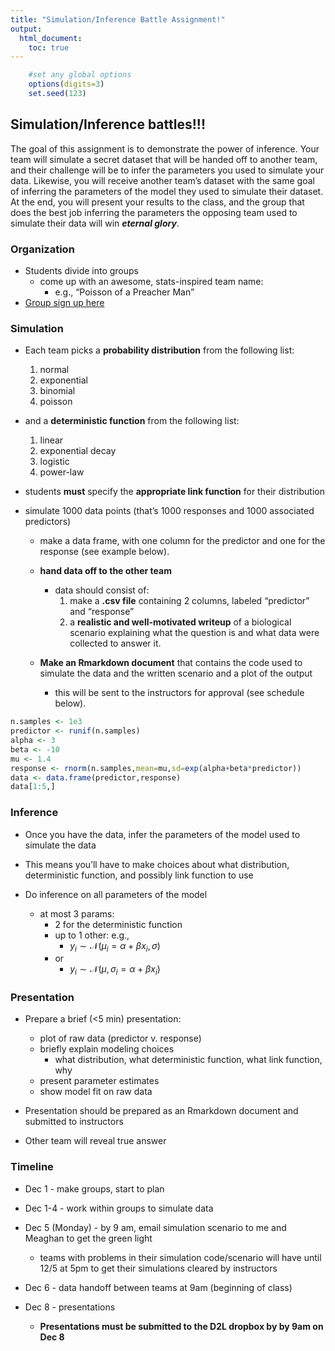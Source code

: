 ```yaml
---
title: "Simulation/Inference Battle Assignment!"
output:
  html_document:
    toc: true
---
```


<!-- To render the assignment in Rmarkdown, enter the command below in the R console -->
<!-- rmarkdown::render("SI_battle_assignment.Rmd") -->

```r
	#set any global options
	options(digits=3)
	set.seed(123)
```

## Simulation/Inference battles!!!

The goal of this assignment is to demonstrate the power of inference. 
Your team will simulate a secret dataset that will be handed off to another team, 
and their challenge will be to infer the parameters you used to simulate your data. 
Likewise, you will receive another team's dataset 
with the same goal of inferring the parameters of 
the model they used to simulate their dataset.
At the end, you will present your results to the class, 
and the group that does the best job inferring the parameters the 
opposing team used to simulate their data will win **_eternal glory_**.

### Organization

 - Students divide into groups
 	+ come up with an awesome, stats-inspired team name: 
 		+ e.g., "Poisson of a Preacher Man"

 - [Group sign up here](https://docs.google.com/spreadsheets/d/1X0kRQCpVkZ-xvt7R61dL8SMOX2ktAZ5RnMic_2KPg7Y/edit?usp=sharing)

### Simulation

 - Each team picks a **probability distribution** from the following list:
 	  1. normal
 	  2. exponential
 	  3. binomial
 	  4. poisson

 - and a **deterministic function** from the following list:
 	  1. linear
 	  2. exponential decay
 	  3. logistic
 	  4. power-law
 
 - students **must** specify the **appropriate link function** for their distribution

 - simulate 1000 data points (that's 1000 responses and 1000 associated predictors)
 	+ make a data frame, 
 	with one column for the predictor and one for the response 
 	(see example below).
 	
 	+ **hand data off to the other team**
 		+ data should consist of:
		 	1. make a **.csv file** containing 2 columns, labeled "predictor" and "response"
 			2. a **realistic and well-motivated writeup** of a biological scenario 
 	explaining what the question is and what data were collected to answer it.
 
 	+ **Make an Rmarkdown document** that contains 
 	the code used to simulate the data and the written scenario and a plot of the output
 		+ this will be sent to the instructors for approval (see schedule below).
 	
 ```r
 n.samples <- 1e3
 predictor <- runif(n.samples)
 alpha <- 3
 beta <- -10
 mu <- 1.4
 response <- rnorm(n.samples,mean=mu,sd=exp(alpha+beta*predictor))
 data <- data.frame(predictor,response)
 data[1:5,]
 ```

### Inference

 - Once you have the data, infer the parameters of the model 
 used to simulate the data
 
 - This means you'll have to make choices about what distribution, 
 deterministic function, and possibly link function to use
 
 - Do inference on all parameters of the model
 	+ at most 3 params:
 		+ 2 for the deterministic function
 		+ up to 1 other: e.g.,
 			+ $y_i \sim \mathcal{N}(\mu_i = \alpha + \beta x_i, \sigma)$
 		+ or
 			+ $y_i \sim \mathcal{N}(\mu, \sigma_i = \alpha + \beta x_i)$
 
### Presentation
 
 - Prepare a brief (<5 min) presentation:
 	+ plot of raw data (predictor v. response)
 	+ briefly explain modeling choices
 		+ what distribution, what deterministic function, what link function, why
 	+ present parameter estimates
 	+ show model fit on raw data
 - Presentation should be prepared as an Rmarkdown document and submitted to instructors
 
 - Other team will reveal true answer
 
### Timeline

 - Dec 1 - make groups, start to plan

 - Dec 1-4 - work within groups to simulate data
 
 - Dec 5 (Monday) - by 9 am, email simulation scenario to me and Meaghan to get the green light
 
 	+ teams with problems in their simulation code/scenario will have until 12/5 at 5pm to get their simulations cleared by instructors

 - Dec 6 - data handoff between teams at 9am (beginning of class)

 - Dec 8 - presentations
 
 	+ **Presentations must be submitted to the D2L dropbox by by 9am on Dec 8 ** 